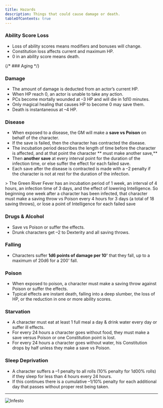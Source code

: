 ```yaml
---
title: Hazards
description: Things that could cause damage or death.
tableOfContents: true
---
```



### Ability Score Loss

- Loss of ability scores means modifiers and bonuses will change.
- Constitution loss affects current and maximum HP.
- 0 in an ability score means death.

{/* ### Aging */}

### Damage

- The amount of damage is deducted from an actor’s current HP.
- When HP reach 0, an actor is unable to take any action.
- PCs become mortally wounded at –3 HP and will die in 1d10 minutes.
- Only magical healing that causes HP to become 0 may save them.
- Death is instantaneous at –4 HP.

### Disease

- When exposed to a disease, the GM will make a **save vs Poison** on behalf of the character.
- If the save is failed, then the character has contracted the disease.
- The incubation period describes the length of time before the character is affected, and at that point the character ** must make another save,**
- Then **another save** at every interval point for the duration of the infection time, or else suffer the effect for each failed save.
- Each save after the disease is contracted is made with a –2 penalty if the character is not at rest for the duration of the infection.

<Aside type="caution" title="Example">
  > The Green River Fever has an incubation period of 1 week, an interval of 4 hours, an infection time of 3 days, and the effect of lowering Intelligence. So beginning one week after a character has
  been infected, that character must make a saving throw vs Poison every 4 hours for 3 days (a total of 18 saving throws), or lose a point of Intelligence for each failed save
</Aside>

### Drugs & Alcohol

- Save vs Poison or suffer the effects.
- Drunk characters get –2 to Dexterity and all saving throws.

### Falling

- Characters suffer **1d6 points of damage per 10'** that they fall, up to a maximum of 20d6 for a 200' fall.

### Poison

- When exposed to poison, a character must make a saving throw against Poison or suffer the effects.
- Typical effects are instant death, falling into a deep slumber, the loss of HP, or the reduction in one or more ability scores.

### Starvation

- A character must eat at least 1 full meal a day & drink water every day or suffer ill effects.
- For every 24 hours a character goes without food, they must make a save versus Poison or one Constitution point is lost.
- For every 24 hours a character goes without water, his Constitution drops by half unless they make a save vs Poison.

### Sleep Deprivation

- A character suffers a –1 penalty to all rolls (10% penalty for 1d00% rolls) if they sleep for less than 4 hours every 24 hours.
- If this continues there is a cumulative –1/10% penalty for each additional day that passes without proper rest being taken.

---

![Infesto](/GM.png)
